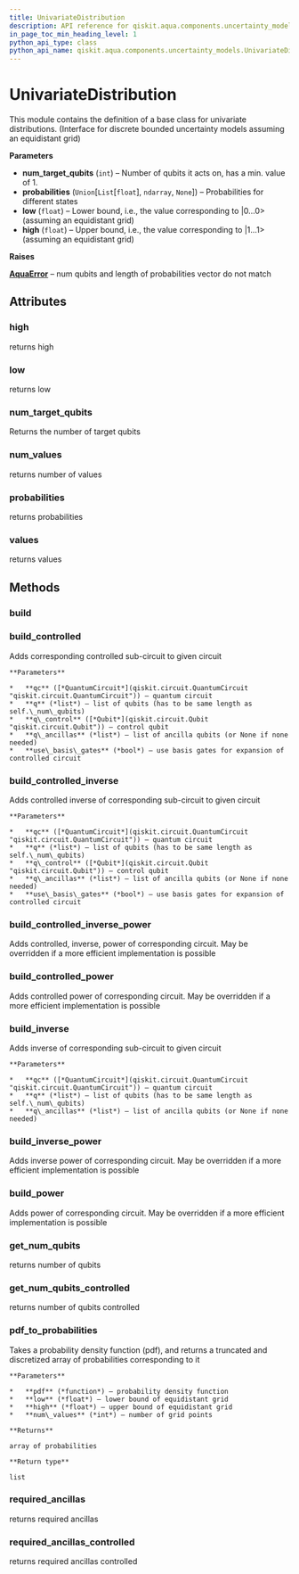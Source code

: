 ```yaml
---
title: UnivariateDistribution
description: API reference for qiskit.aqua.components.uncertainty_models.UnivariateDistribution
in_page_toc_min_heading_level: 1
python_api_type: class
python_api_name: qiskit.aqua.components.uncertainty_models.UnivariateDistribution
---
```


# UnivariateDistribution

<Class id="qiskit.aqua.components.uncertainty_models.UnivariateDistribution" isDedicatedPage={true} github="https://github.com/qiskit-community/qiskit-aqua/tree/stable/0.7/qiskit/aqua/components/uncertainty_models/univariate_distribution.py" signature="UnivariateDistribution(num_target_qubits, probabilities=None, low=0, high=1)">
  This module contains the definition of a base class for univariate distributions. (Interface for discrete bounded uncertainty models assuming an equidistant grid)

  **Parameters**

  *   **num\_target\_qubits** (`int`) – Number of qubits it acts on, has a min. value of 1.
  *   **probabilities** (`Union`\[`List`\[`float`], `ndarray`, `None`]) – Probabilities for different states
  *   **low** (`float`) – Lower bound, i.e., the value corresponding to |0…0> (assuming an equidistant grid)
  *   **high** (`float`) – Upper bound, i.e., the value corresponding to |1…1> (assuming an equidistant grid)

  **Raises**

  [**AquaError**](qiskit.aqua.AquaError "qiskit.aqua.AquaError") – num qubits and length of probabilities vector do not match

  ## Attributes

  ### high

  <Attribute id="qiskit.aqua.components.uncertainty_models.UnivariateDistribution.high" name="high">
    returns high
  </Attribute>

  ### low

  <Attribute id="qiskit.aqua.components.uncertainty_models.UnivariateDistribution.low" name="low">
    returns low
  </Attribute>

  ### num\_target\_qubits

  <Attribute id="qiskit.aqua.components.uncertainty_models.UnivariateDistribution.num_target_qubits" name="num_target_qubits">
    Returns the number of target qubits
  </Attribute>

  ### num\_values

  <Attribute id="qiskit.aqua.components.uncertainty_models.UnivariateDistribution.num_values" name="num_values">
    returns number of values
  </Attribute>

  ### probabilities

  <Attribute id="qiskit.aqua.components.uncertainty_models.UnivariateDistribution.probabilities" name="probabilities">
    returns probabilities
  </Attribute>

  ### values

  <Attribute id="qiskit.aqua.components.uncertainty_models.UnivariateDistribution.values" name="values">
    returns values
  </Attribute>

  ## Methods

  ### build

  <Function id="qiskit.aqua.components.uncertainty_models.UnivariateDistribution.build" name="build" signature="UnivariateDistribution.build(qc, q, q_ancillas=None, params=None)" />

  ### build\_controlled

  <Function id="qiskit.aqua.components.uncertainty_models.UnivariateDistribution.build_controlled" name="build_controlled" signature="UnivariateDistribution.build_controlled(qc, q, q_control, q_ancillas=None, use_basis_gates=True)">
    Adds corresponding controlled sub-circuit to given circuit

    **Parameters**

    *   **qc** ([*QuantumCircuit*](qiskit.circuit.QuantumCircuit "qiskit.circuit.QuantumCircuit")) – quantum circuit
    *   **q** (*list*) – list of qubits (has to be same length as self.\_num\_qubits)
    *   **q\_control** ([*Qubit*](qiskit.circuit.Qubit "qiskit.circuit.Qubit")) – control qubit
    *   **q\_ancillas** (*list*) – list of ancilla qubits (or None if none needed)
    *   **use\_basis\_gates** (*bool*) – use basis gates for expansion of controlled circuit
  </Function>

  ### build\_controlled\_inverse

  <Function id="qiskit.aqua.components.uncertainty_models.UnivariateDistribution.build_controlled_inverse" name="build_controlled_inverse" signature="UnivariateDistribution.build_controlled_inverse(qc, q, q_control, q_ancillas=None, use_basis_gates=True)">
    Adds controlled inverse of corresponding sub-circuit to given circuit

    **Parameters**

    *   **qc** ([*QuantumCircuit*](qiskit.circuit.QuantumCircuit "qiskit.circuit.QuantumCircuit")) – quantum circuit
    *   **q** (*list*) – list of qubits (has to be same length as self.\_num\_qubits)
    *   **q\_control** ([*Qubit*](qiskit.circuit.Qubit "qiskit.circuit.Qubit")) – control qubit
    *   **q\_ancillas** (*list*) – list of ancilla qubits (or None if none needed)
    *   **use\_basis\_gates** (*bool*) – use basis gates for expansion of controlled circuit
  </Function>

  ### build\_controlled\_inverse\_power

  <Function id="qiskit.aqua.components.uncertainty_models.UnivariateDistribution.build_controlled_inverse_power" name="build_controlled_inverse_power" signature="UnivariateDistribution.build_controlled_inverse_power(qc, q, q_control, power, q_ancillas=None, use_basis_gates=True)">
    Adds controlled, inverse, power of corresponding circuit. May be overridden if a more efficient implementation is possible
  </Function>

  ### build\_controlled\_power

  <Function id="qiskit.aqua.components.uncertainty_models.UnivariateDistribution.build_controlled_power" name="build_controlled_power" signature="UnivariateDistribution.build_controlled_power(qc, q, q_control, power, q_ancillas=None, use_basis_gates=True)">
    Adds controlled power of corresponding circuit. May be overridden if a more efficient implementation is possible
  </Function>

  ### build\_inverse

  <Function id="qiskit.aqua.components.uncertainty_models.UnivariateDistribution.build_inverse" name="build_inverse" signature="UnivariateDistribution.build_inverse(qc, q, q_ancillas=None)">
    Adds inverse of corresponding sub-circuit to given circuit

    **Parameters**

    *   **qc** ([*QuantumCircuit*](qiskit.circuit.QuantumCircuit "qiskit.circuit.QuantumCircuit")) – quantum circuit
    *   **q** (*list*) – list of qubits (has to be same length as self.\_num\_qubits)
    *   **q\_ancillas** (*list*) – list of ancilla qubits (or None if none needed)
  </Function>

  ### build\_inverse\_power

  <Function id="qiskit.aqua.components.uncertainty_models.UnivariateDistribution.build_inverse_power" name="build_inverse_power" signature="UnivariateDistribution.build_inverse_power(qc, q, power, q_ancillas=None)">
    Adds inverse power of corresponding circuit. May be overridden if a more efficient implementation is possible
  </Function>

  ### build\_power

  <Function id="qiskit.aqua.components.uncertainty_models.UnivariateDistribution.build_power" name="build_power" signature="UnivariateDistribution.build_power(qc, q, power, q_ancillas=None)">
    Adds power of corresponding circuit. May be overridden if a more efficient implementation is possible
  </Function>

  ### get\_num\_qubits

  <Function id="qiskit.aqua.components.uncertainty_models.UnivariateDistribution.get_num_qubits" name="get_num_qubits" signature="UnivariateDistribution.get_num_qubits()">
    returns number of qubits
  </Function>

  ### get\_num\_qubits\_controlled

  <Function id="qiskit.aqua.components.uncertainty_models.UnivariateDistribution.get_num_qubits_controlled" name="get_num_qubits_controlled" signature="UnivariateDistribution.get_num_qubits_controlled()">
    returns number of qubits controlled
  </Function>

  ### pdf\_to\_probabilities

  <Function id="qiskit.aqua.components.uncertainty_models.UnivariateDistribution.pdf_to_probabilities" name="pdf_to_probabilities" signature="static UnivariateDistribution.pdf_to_probabilities(pdf, low, high, num_values)">
    Takes a probability density function (pdf), and returns a truncated and discretized array of probabilities corresponding to it

    **Parameters**

    *   **pdf** (*function*) – probability density function
    *   **low** (*float*) – lower bound of equidistant grid
    *   **high** (*float*) – upper bound of equidistant grid
    *   **num\_values** (*int*) – number of grid points

    **Returns**

    array of probabilities

    **Return type**

    list
  </Function>

  ### required\_ancillas

  <Function id="qiskit.aqua.components.uncertainty_models.UnivariateDistribution.required_ancillas" name="required_ancillas" signature="UnivariateDistribution.required_ancillas()">
    returns required ancillas
  </Function>

  ### required\_ancillas\_controlled

  <Function id="qiskit.aqua.components.uncertainty_models.UnivariateDistribution.required_ancillas_controlled" name="required_ancillas_controlled" signature="UnivariateDistribution.required_ancillas_controlled()">
    returns required ancillas controlled
  </Function>
</Class>

